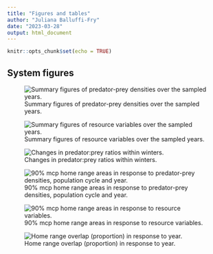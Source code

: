 ```yaml
---
title: "Figures and tables"
author: "Juliana Balluffi-Fry"
date: "2023-03-28"
output: html_document
---
```


```r
knitr::opts_chunk$set(echo = TRUE)
```

## System figures

![Summary figures of predator-prey densities over the sampled years.](output/figures/densities.jpeg)

![Summary figures of resource variables over the sampled years.](output/figures/resource.jpeg)

![Changes in predator:prey ratios within winters.](output/figures/ppratios.jpeg)

![90% mcp home range areas in response to predator-prey densities, population cycle and year.](output/figures/HRbycycle.jpeg)

![90% mcp home range areas in response to resource variables.](output/figures/HRbyresource.jpeg)

![Home range overlap (proportion) in response to year.](output/figures/hr_overlap.jpeg)
